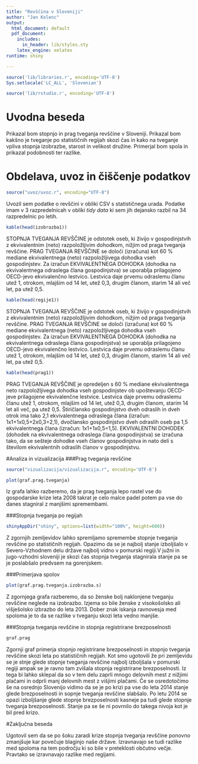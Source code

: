 ```yaml
---
title: "Revščina v Sloveniji"
author: "Jan Kolenc"
output:
  html_document: default
  pdf_document:
    includes:
      in_header: lib/styles.sty
    latex_engine: xelatex
runtime: shiny

---
```


```r
source('lib/libraries.r', encoding='UTF-8')
Sys.setlocale('LC_ALL', 'Slovenian')
```



```r
source('lib/rstudio.r', encoding='UTF-8')
```


# Uvodna beseda

Prikazal bom stopnjo in prag tveganja revščine v Sloveniji. Prikazal bom kakšno je tveganje po statističnih regijah skozi čas in kako na tveganje vpliva stopnja izobrazbe, starost in velikost družine. Primerjal bom spola in prikazal podobnosti ter razlike.

# Obdelava, uvoz in čiščenje podatkov

```r
source("uvoz/uvoz.r", encoding="UTF-8")
```


Uvozil sem podatke o revščini v obliki CSV s statističnega urada. 
Podatke imam v 3 razpredelnicah v obliki *tidy data* ki sem jih dejansko razbil na 34 razpredelnic po letih.



```r
kable(head(izobrazba1))
```

STOPNJA TVEGANJA REVŠČINE je odstotek oseb, ki živijo v gospodinjstvih z ekvivalentnim (neto) razpoložljivim dohodkom, nižjim od praga tveganja revščine. PRAG TVEGANJA REVŠČINE se določi (izračuna) kot 60 % mediane ekvivalentnega (neto) razpoložljivega dohodka vseh gospodinjstev. Za izračun EKVIVALENTNEGA DOHODKA (dohodka na ekvivalentnega odraslega člana gospodinjstva) se uporablja prilagojeno OECD-jevo ekvivalenčno lestvico. Lestvica daje prvemu odraslemu članu utež 1, otrokom, mlajšim od 14 let, utež 0,3, drugim članom, starim 14 ali več let, pa utež 0,5.

```r
kable(head(regije1))
```

STOPNJA TVEGANJA REVŠČINE je odstotek oseb, ki živijo v gospodinjstvih z ekvivalentnim (neto) razpoložljivim dohodkom, nižjim od praga tveganja revščine. PRAG TVEGANJA REVŠČINE se določi (izračuna) kot 60 % mediane ekvivalentnega (neto) razpoložljivega dohodka vseh gospodinjstev. Za izračun EKVIVALENTNEGA DOHODKA (dohodka na ekvivalentnega odraslega člana gospodinjstva) se uporablja prilagojeno OECD-jevo ekvivalenčno lestvico. Lestvica daje prvemu odraslemu članu utež 1, otrokom, mlajšim od 14 let, utež 0,3, drugim članom, starim 14 ali več let, pa utež 0,5.

```r
kable(head(prag1))
```

PRAG TVEGANJA REVŠČINE je opredeljen s 60 % mediane ekvivalentnega neto razpoložljivega dohodka vseh gospodinjstev ob upoštevanju OECD-jeve prilagojene ekvivalenčne lestvice.
Lestvica daje prvemu odraslemu članu utež 1, otrokom, mlajšim od 14 let, utež 0,3, drugim članom, starim 14 let ali več, pa utež 0,5. Štiričlansko gospodinjstvo dveh odraslih in dveh otrok ima tako 2,1 ekvivalentnega odraslega člana (izračun: 1x1+1x0,5+2x0,3=2,1), dvočlansko gospodinjstvo dveh odraslih oseb pa 1,5 ekvivalentnega člana (izračun: 1x1+1x0,5=1,5). 
EKVIVALENTNI DOHODEK (dohodek na ekvivalentnega odraslega člana gospodinjstva) se izračuna tako, da se sešteje dohodke vseh članov gospodinjstva in nato deli s številom ekvivalentnih odraslih članov v gospodinjstvu.

#Analiza in vizualizacija
###Prag tveganja revščine
```r
source("vizualizacija/vizualizacija.r", encoding='UTF-8')
```


```r
plot(graf.prag.tveganja)
```

Iz grafa lahko razberemo, da je prag tveganja lepo rastel vse do gospodarske krize leta 2008 takrat je celo malce padel potem pa vse do danes stagniral z manjšimi spremembami.

###Stopnja tveganja po regijah
```r
shinyAppDir("shiny", options=list(width="100%", height=600))
```

Z zgornjih zemljevidov lahko spremljamo spremembe stopnje tveganja revščine po statističnih regijah. Opazimo da se je najbolj stanje izboljšalo v Severo-Vzhodnem delu države najbolj vidno v pomurski regiji.V južni in jugo-vzhodni sloveniji je skozi čas stopnja tveganja stagnirala stanje pa se je poslabšalo predvsem na gorenjskem.


###Primerjava spolov
```r
plot(graf.prag.tveganja.izobrazba.s)
```

Z zgornjega grafa razberemo, da so ženske bolj naklonjene tveganju revščine neglede na izobrazbo. Izjema so bile ženske z visokošolsko ali višješolsko izbrazbo do leta 2013. Dober znak iskanja ravnovesja med spoloma je to da se razlike v tveganju skozi leta vedno manjše.

###Stopnja tveganja revščine in stopnja registrirane brezposelnosti
```r
graf.prag
```

Zgornji graf primerja stopnjo registrirane brezposelnosti in stopnjo tveganja revščine skozi leta po statističnih regijah.
Kot smo ugotovili že pri zemljevidu se je stnje glede stopnje tveganja revščine najbolj izboljšala v pomurski regiji ampak se je ravno tam zvišala stopnja registrirane brezposelnosti. Iz tega bi lahko sklepal da so v tem delu zaprli mnogo delovnih mest z nižjimi plačami in odprli manj delovnih mest z višjimi plačami. Če se osredotočimo še na osrednjo Slovenijo vidimo da se je po krizi pa vse do leta 2014 stanje glede brezposelnosti in sopnje tveganja revščine slabšalo. Po letu 2014 se opazi izboljšanje glede stopnje brezposelnosti kasneje pa tudi glede stopnje tveganja brezposelnosti. Stanje pa se še ni povrnilo do takega nivoja kot je bil pred krizo.

#Zaključna beseda

Ugotovil sem da se po šoku zaradi krize stopnja tveganja revščine ponovno zmanjšuje kar povečuje blaginjo naše države. Izravnavajo se tudi razlike med spoloma na tem področju ki so bile v preteklosti občutno večje. Pravtako se izravnavajo razlike med regijami.






